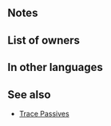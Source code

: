 {{Weapon Infobox
|tagid=SID_薔薇のステッキ
|intID=3189
|image=wep_sw137
|exclusive=0
|weaponType=Sword
|cost=200
|might=10
|range=1
|effect=Enables【Canto (Rem. +1)】.<br><br>At start of combat, if foe's HP ≥ 75%, grants Atk/Spd+5 to unit during combat.<br><br>【Canto (Rem. +1)】<br>After an attack, Assist skill, or structure destruction, unit can move again.<br><br>The distance of the movement is the remaining movement the unit had before the actions listed above+1 (If unit used a movement skill that warps them, the remainder is 0).<br><br>(Unit moves according to movement type. Once per turn. Cannot attack or assist. Only highest value applied. Does not stack. After moving, if a skill that grants another action would be triggered (like with Galeforce), Canto will trigger after the granted action. Unit's base movement has no effect on movement granted. Cannot warp (using skills like Wings of Mercy) a distance greater than unit would be able to move with normal Canto movement.)
|statModifiers=0,10,0,0,0
|required=Steel Sword
|next=Florid Cane+
|promotionRarity=5
|promotionTier=1
|properties=
}}
==Notes==
{{Canto|Rem. +1}}
{{Combat boosts}}
==List of owners==
{{Skill Hero List}}
==In other languages==
{{OtherLanguages
|japanese=薔薇のステッキ
|german=Rosendegen
|spanishEU=Bastón florido
|spanishLA=Bastón florido
|french=Canne fleurie
|italian=Bastone florido
|chineseTW=薔薇之杖
|portuguese=Bastão florido
}}
==See also==
{{See also skills|cond=Description LIKE '%【Canto (Rem. +1)】%' AND Exclusive='1'|columns=3}}
* [[Skill families#Trace|Trace Passives]]
{{Weapons Navbox}}